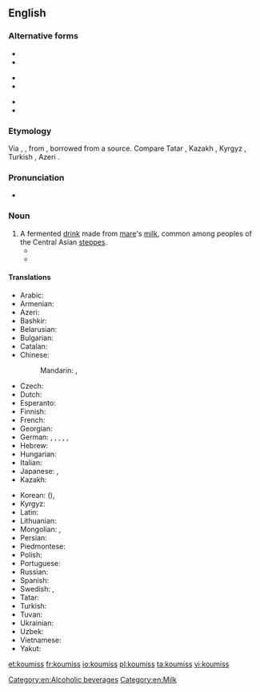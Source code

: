 ==English==
{{wikipedia|kumis}}

===Alternative forms===
{{top3}}
* {{l|en|kumis}}
* {{l|en|kumiss}}
{{mid3}}
* {{l|en|kumisz}}
* {{l|en|kymys}}
{{mid3}}
* {{l|en|kymyz}}
* {{l|en|qymyz}}
{{bottom}}

===Etymology===
Via {{etyl|fr}} {{term|koumis|lang=fr}}, {{etyl|de}} {{term|Kumiss|lang=de}}, from {{etyl|ru}} {{term|кумыс|tr=kumýs|lang=ru}}, borrowed from a {{etyl|trk}} source. Compare Tatar {{l|tt|кымыз|tr=kımız}}, Kazakh {{l|ka|қымыз|tr=qımız}}, Kyrgyz {{l|ky|кымыз|tr=kımız}}, Turkish {{l|tr|kımız}}, Azeri {{l|az|qımız}}.

===Pronunciation===
* {{IPA|/ˈkuːmɪs/}}

===Noun===
{{en-noun|-|es}}

# A fermented [[drink]] made from [[mare]]'s [[milk]], common among peoples of the Central Asian [[steppes]].
#* {{quote-book
 | author  = [[w:Thomas Pynchon|Thomas Pynchon]]
 | title   = [[w:Against the Day|Against the Day]]
 | publisher = Vintage 2007
 | year    = 2006
 | page    = 688
 | passage = Here, for example—a Scythian '''koumiss''' vessel, third century B.C.  You can clearly see the Greek influence, especially in the friezework.
}}
#* {{quote-book
 | author  = [[w:Herbert Allen Giles|Herbert Allen Giles]]
 | title   = [[s:A Chinese Biographical Dictionary|A Chinese Biographical Dictionary]]
 | year    = 1898
 | page    = 12
 | passage = [Of a Persian wine] One name for this wine was 黑水晶 "black crystal"; it has also been confused with '''koumiss'''.
}}

====Translations====
{{trans-top|fermented drink}}
* Arabic: {{t-|ar|كوميس|m|tr=kūmīs|sc=Arab}}
* Armenian: {{t-|hy|կումիս|tr=kumis}}
* Azeri: {{t-|az|qımız}}
* Bashkir: {{tø|ba|ҡымыҙ|tr=qımız|sc=Cyrl}}
* Belarusian: {{t-|be|кумыс|m|tr=kumýs}}
* Bulgarian: {{t-|bg|кумис|m|tr=kumís|sc=Cyrl}}
* Catalan: {{t-|ca|kumis|m}}
* Chinese:
*: Mandarin: {{t-|cmn|馬奶酒|sc=Hani}}, {{t-|cmn|马奶酒|tr=mǎnǎijiǔ|sc=Hani}}
* Czech: {{t-|cs|kumys|m}}
* Dutch: {{t-|nl|koemis}}
* Esperanto: {{t-|eo|kumiso}}
* Finnish: {{t-|fi|kumissi}}
* French: {{t-|fr|kumiz|m}}
* Georgian: {{t-|ka|კუმისი|tr=kumisi|sc=Geor}}
* German: {{t-|de|Kumys|m}},  {{t-|de|Kumyß|m}},  {{t-|de|Kumyss|m}},  {{t-|de|Kumiss|m}},  {{t-|de|Kumis|m}},  {{t-|de|Kumiß|m}}
* Hebrew: {{t-|he|קומיס|m|tr=qimis}}
* Hungarian: {{t+|hu|kumisz}}
* Italian: {{t-|it|kumis|m}}
* Japanese: {{t-|ja|馬乳酒|tr=ばにゅうしゅ, banyūshu}},  {{t-|ja|クミス|tr=kumisu}}
* Kazakh: {{t-|kk|қымыз|sc=Cyrl|tr=qımız}}
{{trans-mid}}
* Korean: {{t-|ko|마유주|tr=mayuju|sc=Hang}} ({{t-|ko|馬乳酒|sc=Hani}}),  {{t-|ko|쿠미스|tr=kumiseu|sc=Hang}}
* Kyrgyz: {{t-|ky|кымыз|tr=kımız|sc=Cyrl}}
* Latin: {{t-|la|cosmos}}
* Lithuanian: {{t-|lt|kumysas}}
* Mongolian: {{t-|mn|айраг|tr=ajrag|sc=Cyrl}},  {{qualifier|Inner Mongolia}} {{t-|mn|цэгээ|tr=tsegee|sc=Cyrl}}
* Persian: {{t-|fa|کومیس|tr=kumis|sc=fa-Arab}}
* Piedmontese: {{tø|pms|koumyss}}
* Polish: {{t+|pl|kumys|m}}
* Portuguese: {{t+|pt|kumis|m}}
* Russian: {{t+|ru|кумыс|m|tr=kumýs}}
* Spanish: {{t-|es|kumis|m}}
* Swedish: {{t-|sv|kumys}},  {{t-|sv|kumiss}}
* Tatar: {{t+|tt|кымыз|tr=kımız|sc=Cyrl}}
* Turkish: {{t+|tr|kımız}}
* Tuvan: {{tø|tyv|хымыс|tr=hymys}}
* Ukrainian: {{t-|uk|кумис|m|tr=kumýs}}
* Uzbek: {{t-|uz|qimiz}}
* Vietnamese: {{t-|vi|rượu sữa ngựa}}
* Yakut: {{tø|sah|кымыс|tr=kymys|sc=Cyrl}}
{{trans-bottom}}

[[Category:en:Alcoholic beverages]]
[[Category:en:Milk]]

[[et:koumiss]]
[[fr:koumiss]]
[[io:koumiss]]
[[pl:koumiss]]
[[ta:koumiss]]
[[vi:koumiss]]